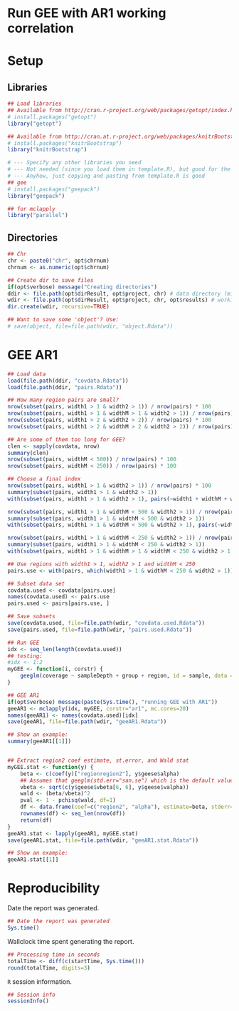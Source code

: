 Run GEE with AR1 working correlation
===================================

# Setup

## Libraries

```r
## Load libraries
## Available from http://cran.r-project.org/web/packages/getopt/index.html
# install.packages("getopt")
library("getopt")

## Available from http://cran.at.r-project.org/web/packages/knitrBootstrap/index.html
# install.packages("knitrBootstrap")
library("knitrBootstrap")

# --- Specify any other libraries you need
# --- Not needed (since you load them in template.R), but good for the report
# --- Anyhow, just copying and pasting from template.R is good
## gee
# install.packages("geepack")
library("geepack")

## for mclapply
library("parallel")
```

## Directories

```r
## Chr
chr <- paste0("chr", opt$chrnum)
chrnum <- as.numeric(opt$chrnum)

## Create dir to save files
if(opt$verbose) message("Creating directories")
ddir <- file.path(opt$dirResult, opt$project, chr) # data directory (might change say if step2 uses the results from step2)
wdir <- file.path(opt$dirResult, opt$project, chr, opt$results) # working dir
dir.create(wdir, recursive=TRUE)

## Want to save some 'object'? Use:
# save(object, file=file.path(wdir, "object.Rdata"))
```


# GEE AR1


```r
## Load data
load(file.path(ddir, "covdata.Rdata"))
load(file.path(ddir, "pairs.Rdata"))

## How many region pairs are small?
nrow(subset(pairs, width1 > 1 & width2 > 1)) / nrow(pairs) * 100
nrow(subset(pairs, width1 > 1 & widthM > 1 & width2 > 1)) / nrow(pairs) * 100
nrow(subset(pairs, width1 > 2 & width2 > 2)) / nrow(pairs) * 100
nrow(subset(pairs, width1 > 2 & widthM > 2 & width2 > 2)) / nrow(pairs) * 100

## Are some of them too long for GEE?
clen <- sapply(covdata, nrow)
summary(clen)
nrow(subset(pairs, widthM < 500)) / nrow(pairs) * 100
nrow(subset(pairs, widthM < 250)) / nrow(pairs) * 100

## Choose a final index
nrow(subset(pairs, width1 > 1 & width2 > 1)) / nrow(pairs) * 100
summary(subset(pairs, width1 > 1 & width2 > 1))
with(subset(pairs, width1 > 1 & width2 > 1), pairs(~width1 + widthM + width2))

nrow(subset(pairs, width1 > 1 & widthM < 500 & width2 > 1)) / nrow(pairs) * 100
summary(subset(pairs, width1 > 1 & widthM < 500 & width2 > 1))
with(subset(pairs, width1 > 1 & widthM < 500 & width2 > 1), pairs(~width1 + widthM + width2))

nrow(subset(pairs, width1 > 1 & widthM < 250 & width2 > 1)) / nrow(pairs) * 100
summary(subset(pairs, width1 > 1 & widthM < 250 & width2 > 1))
with(subset(pairs, width1 > 1 & widthM > 1 & widthM < 250 & width2 > 1), pairs(~width1 + widthM + width2))

## Use regions with width1 > 1, width2 > 1 and widthM < 250
pairs.use <- with(pairs, which(width1 > 1 & widthM < 250 & width2 > 1))

## Subset data set
covdata.used <- covdata[pairs.use]
names(covdata.used) <- pairs.use
pairs.used <- pairs[pairs.use, ]

## Save subsets
save(covdata.used, file=file.path(wdir, "covdata.used.Rdata"))
save(pairs.used, file=file.path(wdir, "pairs.used.Rdata"))

## Run GEE
idx <- seq_len(length(covdata.used))
## testing:
#idx <- 1:2
myGEE <- function(i, corstr) {
	geeglm(coverage ~ sampleDepth + group + region, id = sample, data = covdata.used[[i]], family = gaussian, corstr = corstr)
}

## GEE AR1
if(opt$verbose) message(paste(Sys.time(), "running GEE with AR1"))
geeAR1 <- mclapply(idx, myGEE, corstr="ar1", mc.cores=20)
names(geeAR1) <- names(covdata.used)[idx]
save(geeAR1, file=file.path(wdir, "geeAR1.Rdata"))

## Show an example:
summary(geeAR1[[1]])


## Extract region2 coef estimate, st.error, and Wald stat
myGEE.stat <- function(y) {
	beta <- c(coef(y)["regionregion2"], y$geese$alpha)
	## Assumes that geeglm(std.err="san.se") which is the default value
	vbeta <- sqrt(c(y$geese$vbeta[6, 6], y$geese$valpha))
	wald <- (beta/vbeta)^2
	pval <- 1 - pchisq(wald, df=1)
	df <- data.frame(coef=c("region2", "alpha"), estimate=beta, stderr=vbeta, wald=wald, pval=pval)
	rownames(df) <- seq_len(nrow(df))
	return(df)
}
geeAR1.stat <- lapply(geeAR1, myGEE.stat)
save(geeAR1.stat, file=file.path(wdir, "geeAR1.stat.Rdata"))

## Show an example:
geeAR1.stat[[1]]
```










# Reproducibility

Date the report was generated.

```r
## Date the report was generated
Sys.time()
```

Wallclock time spent generating the report.

```r
## Processing time in seconds
totalTime <- diff(c(startTime, Sys.time()))
round(totalTime, digits=3)
```

`R` session information.

```r
## Session info
sessionInfo()
```
